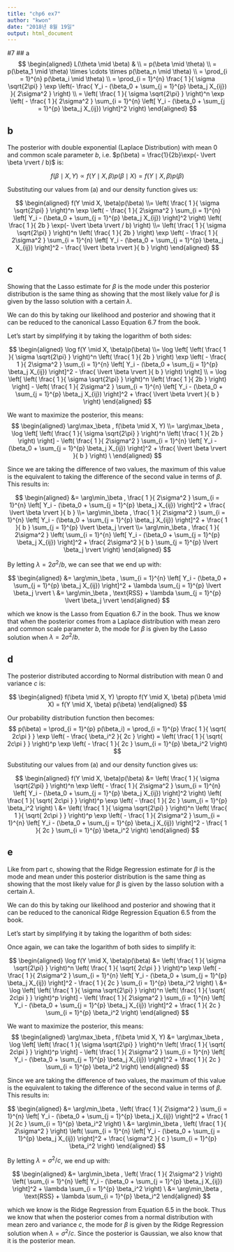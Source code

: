 ```yaml
---
title: "chp6 ex7"
author: "kwon"
date: "2018년 8월 19일"
output: html_document
---
```


#7
## a
$$ \begin{aligned} L(\theta \mid \beta) &
\\
= p(\beta \mid \theta) 
\\
= p(\beta_1 \mid \theta) \times \cdots \times p(\beta_n \mid \theta) 
\\
= \prod_{i = 1}^{n} p(\beta_i \mid \theta) 
\\
= \prod_{i = 1}^{n} \frac{ 1 }{ \sigma \sqrt{2\pi} } \exp \left(- \frac{ Y_i - (\beta_0 + \sum_{j = 1}^{p} \beta_j X_{ij}) }{ 2\sigma^2 } \right) \\
= \left( \frac{ 1 }{ \sigma \sqrt{2\pi} } \right)^n \exp \left( - \frac{ 1 }{ 2\sigma^2 } \sum_{i = 1}^{n} \left[ Y_i - (\beta_0 + \sum_{j = 1}^{p} \beta_j X_{ij}) \right]^2 \right) \end{aligned} $$

## b
The posterior with double exponential (Laplace Distribution) with mean 0 and common scale parameter $b$, i.e. $p(\beta) = \frac{1}{2b}\exp(- \lvert \beta \rvert / b)$ is:

$$ f(\beta \mid X, Y) \propto f(Y \mid X, \beta) p(\beta \mid X) = f(Y \mid X, \beta) p(\beta) $$

Substituting our values from (a) and our density function gives us:

$$ \begin{aligned} f(Y \mid X, \beta)p(\beta) 
\\= \left( \frac{ 1 }{ \sigma \sqrt{2\pi} } \right)^n \exp \left( - \frac{ 1 }{ 2\sigma^2 } \sum_{i = 1}^{n} \left[ Y_i - (\beta_0 + \sum_{j = 1}^{p} \beta_j X_{ij}) \right]^2 \right) \left( \frac{ 1 }{ 2b } \exp(- \lvert \beta \rvert / b) \right) 
\\= \left( \frac{ 1 }{ \sigma \sqrt{2\pi} } \right)^n \left( \frac{ 1 }{ 2b } \right) \exp \left( - \frac{ 1 }{ 2\sigma^2 } \sum_{i = 1}^{n} \left[ Y_i - (\beta_0 + \sum_{j = 1}^{p} \beta_j X_{ij}) \right]^2 - \frac{ \lvert \beta \rvert }{ b } \right) \end{aligned} $$

## c
Showing that the Lasso estimate for $\beta$ is the mode under this posterior distribution is the same thing as showing that the most likely value for $\beta$ is given by the lasso solution with a certain $\lambda$.

We can do this by taking our likelihood and posterior and showing that it can be reduced to the canonical Lasso Equation 6.7 from the book.

Let's start by simplifying it by taking the logarithm of both sides:

$$ \begin{aligned} \log f(Y \mid X, \beta)p(\beta) 
\\= \log \left[ \left( \frac{ 1 }{ \sigma \sqrt{2\pi} } \right)^n \left( \frac{ 1 }{ 2b } \right) \exp \left( - \frac{ 1 }{ 2\sigma^2 } \sum_{i = 1}^{n} \left[ Y_i - (\beta_0 + \sum_{j = 1}^{p} \beta_j X_{ij}) \right]^2 - \frac{ \lvert \beta \rvert }{ b } \right) \right] 
\\ = \log \left[ \left( \frac{ 1 }{ \sigma \sqrt{2\pi} } \right)^n \left( \frac{ 1 }{ 2b } \right) \right] - \left( \frac{ 1 }{ 2\sigma^2 } \sum_{i = 1}^{n} \left[ Y_i - (\beta_0 + \sum_{j = 1}^{p} \beta_j X_{ij}) \right]^2 + \frac{ \lvert \beta \rvert }{ b } \right) \end{aligned} $$

We want to maximize the posterior, this means: $$ \begin{aligned} \arg\max_\beta , f(\beta \mid X, Y) 
\\= \arg\max_\beta , \log \left[ \left( \frac{ 1 }{ \sigma \sqrt{2\pi} } \right)^n \left( \frac{ 1 }{ 2b } \right) \right] - \left( \frac{ 1 }{ 2\sigma^2 } \sum_{i = 1}^{n} \left[ Y_i - (\beta_0 + \sum_{j = 1}^{p} \beta_j X_{ij}) \right]^2 + \frac{ \lvert \beta \rvert }{ b } \right) \ \end{aligned} $$

Since we are taking the difference of two values, the maximum of this value is the equivalent to taking the difference of the second value in terms of $\beta$. This results in:

$$ \begin{aligned} &= \arg\min_\beta , \frac{ 1 }{ 2\sigma^2 } \sum_{i = 1}^{n} \left[ Y_i - (\beta_0 + \sum_{j = 1}^{p} \beta_j X_{ij}) \right]^2 + \frac{ \lvert \beta \rvert }{ b } 
\\= \arg\min_\beta , \frac{ 1 }{ 2\sigma^2 } \sum_{i = 1}^{n} \left[ Y_i - (\beta_0 + \sum_{j = 1}^{p} \beta_j X_{ij}) \right]^2 + \frac{ 1 }{ b } \sum_{j = 1}^{p} \lvert \beta_j \rvert 
\\= \arg\min_\beta , \frac{ 1 }{ 2\sigma^2 } \left( \sum_{i = 1}^{n} \left[ Y_i - (\beta_0 + \sum_{j = 1}^{p} \beta_j X_{ij}) \right]^2 + \frac{ 2\sigma^2 }{ b } \sum_{j = 1}^{p} \lvert \beta_j \rvert \right) \end{aligned} $$

By letting $\lambda = 2\sigma^2/b$, we can see that we end up with:

$$ \begin{aligned} &= \arg\min_\beta , \sum_{i = 1}^{n} \left[ Y_i - (\beta_0 + \sum_{j = 1}^{p} \beta_j X_{ij}) \right]^2 + \lambda \sum_{j = 1}^{p} \lvert \beta_j \rvert \ &= \arg\min_\beta , \text{RSS} + \lambda \sum_{j = 1}^{p} \lvert \beta_j \rvert \end{aligned} $$

which we know is the Lasso from Equation 6.7 in the book. Thus we know that when the posterior comes from a Laplace distribution with mean zero and common scale parameter $b$, the mode for $\beta$ is given by the Lasso solution when $\lambda = 2\sigma^2 / b$.

## d
The posterior distributed according to Normal distribution with mean 0 and variance $c$ is:

$$ \begin{aligned} f(\beta \mid X, Y) \propto f(Y \mid X, \beta) p(\beta \mid X) = f(Y \mid X, \beta) p(\beta) \end{aligned} $$

Our probability distribution function then becomes: $$ p(\beta) = \prod_{i = 1}^{p} p(\beta_i) = \prod_{i = 1}^{p} \frac{ 1 }{ \sqrt{ 2c\pi } } \exp \left( - \frac{ \beta_i^2 }{ 2c } \right) = \left( \frac{ 1 }{ \sqrt{ 2c\pi } } \right)^p \exp \left( - \frac{ 1 }{ 2c } \sum_{i = 1}^{p} \beta_i^2 \right) $$

Substituting our values from (a) and our density function gives us:

$$ \begin{aligned} f(Y \mid X, \beta)p(\beta) &= \left( \frac{ 1 }{ \sigma \sqrt{2\pi} } \right)^n \exp \left( - \frac{ 1 }{ 2\sigma^2 } \sum_{i = 1}^{n} \left[ Y_i - (\beta_0 + \sum_{j = 1}^{p} \beta_j X_{ij}) \right]^2 \right) \left( \frac{ 1 }{ \sqrt{ 2c\pi } } \right)^p \exp \left( - \frac{ 1 }{ 2c } \sum_{i = 1}^{p} \beta_i^2 \right) \ &= \left( \frac{ 1 }{ \sigma \sqrt{2\pi} } \right)^n \left( \frac{ 1 }{ \sqrt{ 2c\pi } } \right)^p \exp \left( - \frac{ 1 }{ 2\sigma^2 } \sum_{i = 1}^{n} \left[ Y_i - (\beta_0 + \sum_{j = 1}^{p} \beta_j X_{ij}) \right]^2 - \frac{ 1 }{ 2c } \sum_{i = 1}^{p} \beta_i^2 \right) \end{aligned} $$

## e
Like from part c, showing that the Ridge Regression estimate for $\beta$ is the mode and mean under this posterior distribution is the same thing as showing that the most likely value for $\beta$ is given by the lasso solution with a certain $\lambda$.

We can do this by taking our likelihood and posterior and showing that it can be reduced to the canonical Ridge Regression Equation 6.5 from the book.

Let's start by simplifying it by taking the logarithm of both sides:

Once again, we can take the logarithm of both sides to simplify it:

$$ \begin{aligned} \log f(Y \mid X, \beta)p(\beta) &= \left( \frac{ 1 }{ \sigma \sqrt{2\pi} } \right)^n \left( \frac{ 1 }{ \sqrt{ 2c\pi } } \right)^p \exp \left( - \frac{ 1 }{ 2\sigma^2 } \sum_{i = 1}^{n} \left[ Y_i - (\beta_0 + \sum_{j = 1}^{p} \beta_j X_{ij}) \right]^2 - \frac{ 1 }{ 2c } \sum_{i = 1}^{p} \beta_i^2 \right) \ &= \log \left[ \left( \frac{ 1 }{ \sigma \sqrt{2\pi} } \right)^n \left( \frac{ 1 }{ \sqrt{ 2c\pi } } \right)^p \right] - \left( \frac{ 1 }{ 2\sigma^2 } \sum_{i = 1}^{n} \left[ Y_i - (\beta_0 + \sum_{j = 1}^{p} \beta_j X_{ij}) \right]^2 + \frac{ 1 }{ 2c } \sum_{i = 1}^{p} \beta_i^2 \right) \end{aligned} $$

We want to maximize the posterior, this means: $$ \begin{aligned} \arg\max_\beta , f(\beta \mid X, Y) &= \arg\max_\beta , \log \left[ \left( \frac{ 1 }{ \sigma \sqrt{2\pi} } \right)^n \left( \frac{ 1 }{ \sqrt{ 2c\pi } } \right)^p \right] - \left( \frac{ 1 }{ 2\sigma^2 } \sum_{i = 1}^{n} \left[ Y_i - (\beta_0 + \sum_{j = 1}^{p} \beta_j X_{ij}) \right]^2 + \frac{ 1 }{ 2c } \sum_{i = 1}^{p} \beta_i^2 \right) \end{aligned} $$

Since we are taking the difference of two values, the maximum of this value is the equivalent to taking the difference of the second value in terms of $\beta$. This results in:

$$ \begin{aligned} &= \arg\min_\beta , \left( \frac{ 1 }{ 2\sigma^2 } \sum_{i = 1}^{n} \left[ Y_i - (\beta_0 + \sum_{j = 1}^{p} \beta_j X_{ij}) \right]^2 + \frac{ 1 }{ 2c } \sum_{i = 1}^{p} \beta_i^2 \right) \ &= \arg\min_\beta , \left( \frac{ 1 }{ 2\sigma^2 } \right) \left( \sum_{i = 1}^{n} \left[ Y_i - (\beta_0 + \sum_{j = 1}^{p} \beta_j X_{ij}) \right]^2 + \frac{ \sigma^2 }{ c } \sum_{i = 1}^{p} \beta_i^2 \right) \end{aligned} $$

By letting $\lambda = \sigma^2/ c$, we end up with:

$$ \begin{aligned} &= \arg\min_\beta , \left( \frac{ 1 }{ 2\sigma^2 } \right) \left( \sum_{i = 1}^{n} \left[ Y_i - (\beta_0 + \sum_{j = 1}^{p} \beta_j X_{ij}) \right]^2 + \lambda \sum_{i = 1}^{p} \beta_i^2 \right) \ &= \arg\min_\beta , \text{RSS} + \lambda \sum_{i = 1}^{p} \beta_i^2 \end{aligned} $$

which we know is the Ridge Regression from Equation 6.5 in the book. Thus we know that when the posterior comes from a normal distribution with mean zero and variance $c$, the mode for $\beta$ is given by the Ridge Regression solution when $\lambda = \sigma^2 / c$. Since the posterior is Gaussian, we also know that it is the posterior mean.
